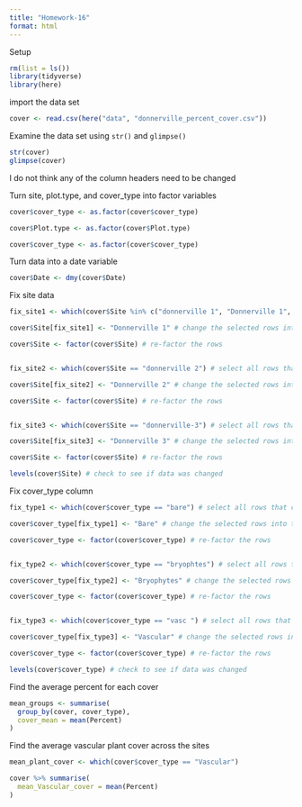 ```yaml
---
title: "Homework-16"
format: html
---
```


Setup
```r
rm(list = ls())
library(tidyverse)
library(here)
```

import the data set
```r
cover <- read.csv(here("data", "donnerville_percent_cover.csv"))
```

Examine the data set using `str()` and `glimpse()`
```r
str(cover)
glimpse(cover)
```

I do not think any of the column headers need to be changed

Turn site, plot.type, and cover_type into factor variables
```r
cover$cover_type <- as.factor(cover$cover_type)

cover$Plot.type <- as.factor(cover$Plot.type)

cover$cover_type <- as.factor(cover$cover_type)
```

Turn data into a date variable
```r
cover$Date <- dmy(cover$Date)
```


Fix site data
```r
fix_site1 <- which(cover$Site %in% c("donnerville 1", "Donnerville 1", "DONNERVILLE - 1")) # select all rows that contain these characters

cover$Site[fix_site1] <- "Donnerville 1" # change the selected rows into the same character

cover$Site <- factor(cover$Site) # re-factor the rows


fix_site2 <- which(cover$Site == "donnerville 2") # select all rows that contain these characters

cover$Site[fix_site2] <- "Donnerville 2" # change the selected rows into the same character

cover$Site <- factor(cover$Site) # re-factor the rows


fix_site3 <- which(cover$Site == "donnerville-3") # select all rows that contain these characters

cover$Site[fix_site3] <- "Donnerville 3" # change the selected rows into the same character

cover$Site <- factor(cover$Site) # re-factor the rows

levels(cover$Site) # check to see if data was changed
```

Fix cover_type column
```r
fix_type1 <- which(cover$cover_type == "bare") # select all rows that contain these characters

cover$cover_type[fix_type1] <- "Bare" # change the selected rows into the same character

cover$cover_type <- factor(cover$cover_type) # re-factor the rows


fix_type2 <- which(cover$cover_type == "bryophtes") # select all rows that contain these characters

cover$cover_type[fix_type2] <- "Bryophytes" # change the selected rows into the same character

cover$cover_type <- factor(cover$cover_type) # re-factor the rows


fix_type3 <- which(cover$cover_type == "vasc ") # select all rows that contain these characters

cover$cover_type[fix_type3] <- "Vascular" # change the selected rows into the same character

cover$cover_type <- factor(cover$cover_type) # re-factor the rows

levels(cover$cover_type) # check to see if data was changed
```

Find the average percent for each cover
```r
mean_groups <- summarise(
  group_by(cover, cover_type), 
  cover_mean = mean(Percent)
)
```

Find the average vascular plant cover across the sites
```r
mean_plant_cover <- which(cover$cover_type == "Vascular")

cover %>% summarise(
  mean_Vascular_cover = mean(Percent)
)
```


